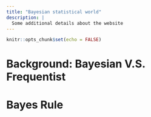 ```yaml
---
title: "Bayesian statistical world"
description: |
  Some additional details about the website
---
```


```r
knitr::opts_chunk$set(echo = FALSE)
```

# Background: Bayesian V.S. Frequentist {#about}

# Bayes Rule